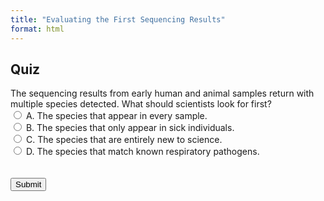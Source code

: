 ```yaml
---
title: "Evaluating the First Sequencing Results"
format: html
---
```


## Quiz

<form id="quiz">
    <label for="question1">The sequencing results from early human and animal samples return with multiple species detected. What should scientists look for first?</label><br>
    <input type="radio" id="answer1" name="question1" value="A"> A. The species that appear in every sample.<br>
    <input type="radio" id="answer2" name="question1" value="B"> B. The species that only appear in sick individuals.<br>
    <input type="radio" id="answer3" name="question1" value="C"> C. The species that are entirely new to science.<br>
    <input type="radio" id="answer4" name="question1" value="D"> D. The species that match known respiratory pathogens.<br>
    <br>
    <br>
    <input type="button" value="Submit" onclick="checkAnswers()">
</form>

<p id="result"></p>

<script>
    function checkAnswers() {
        var correct = document.getElementById('answer2').checked;
        var resultText = correct ? "Correct! Scientists should look for organisms found only in infected individuals but absent in healthy ones. What do you think? Do you think this could help distingush between normal background microbes and a potential pathogen?" : "Incorrect. Think carefully!";
        document.getElementById('result').innerText = resultText;
    }
</script>